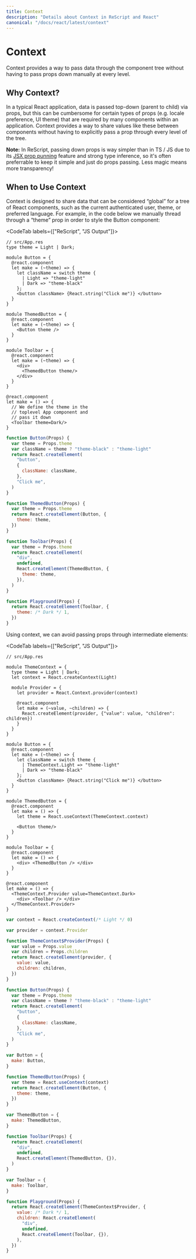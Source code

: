 ```yaml
---
title: Context
description: "Details about Context in ReScript and React"
canonical: "/docs/react/latest/context"
---
```


# Context

<Intro>

Context provides a way to pass data through the component tree without having to pass props down manually at every level.

</Intro>

## Why Context?

In a typical React application, data is passed top-down (parent to child) via props, but this can be cumbersome for certain types of props (e.g. locale preference, UI theme) that are required by many components within an application. Context provides a way to share values like these between components without having to explicitly pass a prop through every level of the tree.

**Note:** In ReScript, passing down props is way simpler than in TS / JS due to its [JSX prop punning](/docs/manual/latest/jsx#punning) feature and strong type inference, so it's often preferrable to keep it simple and just do props passing. Less magic means more transparency!

## When to Use Context

Context is designed to share data that can be considered “global” for a tree of React components, such as the current authenticated user, theme, or preferred language. For example, in the code below we manually thread through a “theme” prop in order to style the Button component:

<CodeTab labels={["ReScript", "JS Output"]}>

```res
// src/App.res
type theme = Light | Dark;

module Button = {
  @react.component
  let make = (~theme) => {
    let className = switch theme {
      | Light => "theme-light"
      | Dark => "theme-black"
    };
    <button className> {React.string("Click me")} </button>
  }
}

module ThemedButton = {
  @react.component
  let make = (~theme) => {
    <Button theme />
  }
}

module Toolbar = {
  @react.component
  let make = (~theme) => {
    <div>
      <ThemedButton theme/>
    </div>
  }
}

@react.component
let make = () => {
  // We define the theme in the
  // toplevel App component and
  // pass it down
  <Toolbar theme=Dark/>
}
```

```js
function Button(Props) {
  var theme = Props.theme
  var className = theme ? "theme-black" : "theme-light"
  return React.createElement(
    "button",
    {
      className: className,
    },
    "Click me",
  )
}

function ThemedButton(Props) {
  var theme = Props.theme
  return React.createElement(Button, {
    theme: theme,
  })
}

function Toolbar(Props) {
  var theme = Props.theme
  return React.createElement(
    "div",
    undefined,
    React.createElement(ThemedButton, {
      theme: theme,
    }),
  )
}

function Playground(Props) {
  return React.createElement(Toolbar, {
    theme: /* Dark */ 1,
  })
}
```

</CodeTab>

Using context, we can avoid passing props through intermediate elements:

<CodeTab labels={["ReScript", "JS Output"]}>

```res
// src/App.res

module ThemeContext = {
  type theme = Light | Dark;
  let context = React.createContext(Light)

  module Provider = {
    let provider = React.Context.provider(context)

    @react.component
    let make = (~value, ~children) => {
      React.createElement(provider, {"value": value, "children": children})
    }
  }
}

module Button = {
  @react.component
  let make = (~theme) => {
    let className = switch theme {
      | ThemeContext.Light => "theme-light"
      | Dark => "theme-black"
    };
    <button className> {React.string("Click me")} </button>
  }
}

module ThemedButton = {
  @react.component
  let make = () => {
    let theme = React.useContext(ThemeContext.context)

    <Button theme/>
  }
}

module Toolbar = {
  @react.component
  let make = () => {
    <div> <ThemedButton /> </div>
  }
}

@react.component
let make = () => {
  <ThemeContext.Provider value=ThemeContext.Dark>
    <div> <Toolbar /> </div>
  </ThemeContext.Provider>
}
```

```js
var context = React.createContext(/* Light */ 0)

var provider = context.Provider

function ThemeContext$Provider(Props) {
  var value = Props.value
  var children = Props.children
  return React.createElement(provider, {
    value: value,
    children: children,
  })
}

function Button(Props) {
  var theme = Props.theme
  var className = theme ? "theme-black" : "theme-light"
  return React.createElement(
    "button",
    {
      className: className,
    },
    "Click me",
  )
}

var Button = {
  make: Button,
}

function ThemedButton(Props) {
  var theme = React.useContext(context)
  return React.createElement(Button, {
    theme: theme,
  })
}

var ThemedButton = {
  make: ThemedButton,
}

function Toolbar(Props) {
  return React.createElement(
    "div",
    undefined,
    React.createElement(ThemedButton, {}),
  )
}

var Toolbar = {
  make: Toolbar,
}

function Playground(Props) {
  return React.createElement(ThemeContext$Provider, {
    value: /* Dark */ 1,
    children: React.createElement(
      "div",
      undefined,
      React.createElement(Toolbar, {}),
    ),
  })
}
```

</CodeTab>

